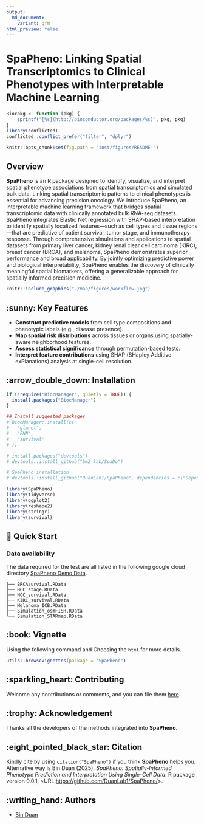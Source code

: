 ```yaml
---
output: 
  md_document:
    variant: gfm
html_preview: false
---
```


<!-- README.md is generated from README.Rmd. Please edit that file -->

# SpaPheno: Linking Spatial Transcriptomics to Clinical Phenotypes with Interpretable Machine Learning

```r
Biocpkg <- function (pkg) {
    sprintf("[%s](http://bioconductor.org/packages/%s)", pkg, pkg)
}
library(conflicted)
conflicted::conflict_prefer("filter", "dplyr")

knitr::opts_chunk$set(fig.path = "inst/figures/README-")
```

## Overview

**SpaPheno** is an R package designed to identify, visualize, and interpret spatial phenotype associations from spatial transcriptomics and simulated bulk data. Linking spatial transcriptomic patterns to clinical phenotypes is essential for advancing precision oncology. We introduce SpaPheno, an interpretable machine learning framework that bridges spatial transcriptomic data with clinically annotated bulk RNA-seq datasets. SpaPheno integrates Elastic Net regression with SHAP-based interpretation to identify spatially localized features—such as cell types and tissue regions—that are predictive of patient survival, tumor stage, and immunotherapy response. Through comprehensive simulations and applications to spatial datasets from primary liver cancer, kidney renal clear cell carcinoma (KIRC), breast cancer (BRCA), and melanoma, SpaPheno demonstrates superior performance and broad applicability. By jointly optimizing predictive power and biological interpretability, SpaPheno enables the discovery of clinically meaningful spatial biomarkers, offering a generalizable approach for spatially informed precision medicine.

```r
knitr::include_graphics("./man/figures/workflow.jpg")
```

## :sunny: Key Features

- **Construct predictive models** from cell type compositions and phenotypic labels (e.g., disease presence).
- **Map spatial risk distributions** across tissues or organs using spatially-aware neighborhood features.
- **Assess statistical significance** through permutation-based tests.
- **Interpret feature contributions** using SHAP (SHapley Additive exPlanations) analysis at single-cell resolution.

## :arrow_double_down: Installation

```r
if (!require("BiocManager", quietly = TRUE)) {
  install.packages("BiocManager")
}

## Install suggested packages
# BiocManager::install(c(
#   "glmnet",
#   "FNN",
#   "survival"
# ))

# install.packages("devtools")
# devtools::install_github("bm2-lab/SpaDo")

# SpaPheno installation
# devtools::install_github("DuanLab1/SpaPheno", dependencies = c("Depends", "Imports", "LinkingTo"))

library(SpaPheno)
library(tidyverse)
library(ggplot2)
library(reshape2)
library(stringr)
library(survival)
```

## 🚀 Quick Start


### Data availability

The data required for the test are all listed in the following google cloud directory [SpaPheno Demo Data](https://drive.google.com/drive/folders/1tiSgMjhzvIsirvJwFDIAQIEIhR7qixUW?usp=drive_link).

```
├── BRCAsurvival.RData
├── HCC_stage.RData
├── HCC_survival.RData
├── KIRC_survival.RData
├── Melanoma_ICB.RData
├── Simulation_osmFISH.RData
└── Simulation_STARmap.RData
```

## :book: Vignette

Using the following command and Choosing the `html` for more details.

```r
utils::browseVignettes(package = "SpaPheno")
```

## :sparkling_heart: Contributing

Welcome any contributions or comments, and you can file them
[here](https://github.com/DuanLab1/SpaPheno/issues).

## :trophy: Acknowledgement

Thanks all the developers of the methods integrated into **SpaPheno**. 

## :eight_pointed_black_star: Citation

Kindly cite by using `citation("SpaPheno")` if you think **SpaPheno** helps you. Alternative way is Bin Duan (2025).
*SpaPheno: Spatially-Informed Phenotype Prediction and Interpretation Using Single-Cell Data*. R package version 0.0.1,
\<URL:<https://github.com/DuanLab1/SpaPheno/>\>.

## :writing_hand: Authors

+ [Bin Duan](mailto:binduan@sjtu.edu.cn)

